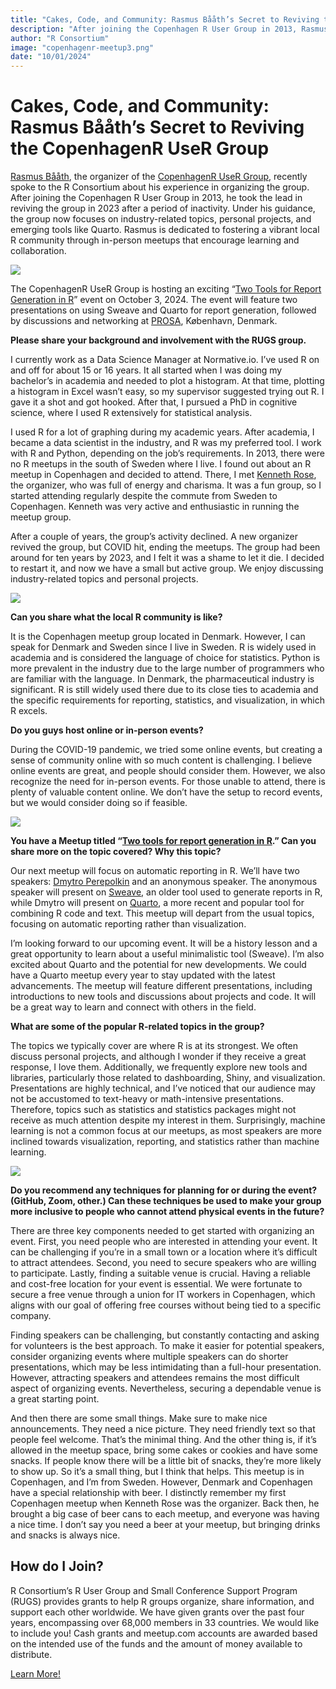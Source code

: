 ```yaml
---
title: "Cakes, Code, and Community: Rasmus Bååth’s Secret to Reviving the CopenhagenR UseR Group"
description: "After joining the Copenhagen R User Group in 2013, Rasmus Bååth took the lead in reviving the group in 2023 after a period of inactivity. Under his guidance, the group now focuses on industry-related topics, personal projects, and emerging tools like Quarto."
author: "R Consortium"
image: "copenhagenr-meetup3.png"
date: "10/01/2024"
---
```


# Cakes, Code, and Community: Rasmus Bååth’s Secret to Reviving the CopenhagenR UseR Group

[Rasmus Bååth](https://www.linkedin.com/in/rasmus-baath/), the organizer of 
the [CopenhagenR UseR Group](https://www.meetup.com/copenhagenr-user-group/), 
recently spoke to the R Consortium about his experience in organizing the group. 
After joining the Copenhagen R User Group in 2013, he took the lead in reviving 
the group in 2023 after a period of inactivity. Under his guidance, the group 
now focuses on industry-related topics, personal projects, and emerging tools 
like Quarto. Rasmus is dedicated to fostering a vibrant local R community 
through in-person meetups that encourage learning and collaboration.

![](rasmus-baath.png)

The CopenhagenR UseR Group is hosting an exciting 
“[Two Tools for Report Generation in R](https://www.meetup.com/copenhagenr-user-group/events/303309816/)” event 
on October 3, 2024. The event will feature two presentations on using Sweave and 
Quarto for report generation, followed by discussions and networking at 
[PROSA](https://www.prosa.dk/), København, Denmark.

**Please share your background and involvement with the RUGS group.**

I currently work as a Data Science Manager at Normative.io. I've used R on 
and off for about 15 or 16 years. It all started when I was doing my bachelor's 
in academia and needed to plot a histogram. At that time, plotting a histogram 
in Excel wasn't easy, so my supervisor suggested trying out R. I gave it a 
shot and got hooked. After that, I pursued a PhD in cognitive science, where 
I used R extensively for statistical analysis.

I used R for a lot of graphing during my academic years. After academia, I 
became a data scientist in the industry, and R was my preferred tool. I work 
with R and Python, depending on the job's requirements. In 2013, there were 
no R meetups in the south of Sweden where I live. I found out about an R 
meetup in Copenhagen and decided to attend. There, I met 
[Kenneth Rose](https://www.linkedin.com/in/kennethrose82/), the organizer, 
who was full of energy and charisma. It was a fun group, so I started 
attending regularly despite the commute from Sweden to Copenhagen. 
Kenneth was very active and enthusiastic in running the meetup group.

After a couple of years, the group's activity declined. A new organizer revived 
the group, but COVID hit, ending the meetups. The group had been around for ten 
years by 2023, and I felt it was a shame to let it die. I decided to restart it, 
and now we have a small but active group. We enjoy discussing industry-related 
topics and personal projects.

![](copenhangenr-meetup.png)


**Can you share what the local R community is like?**

It is the Copenhagen meetup group located in Denmark. However, I can speak for 
Denmark and Sweden since I live in Sweden. R is widely used in academia and is 
considered the language of choice for statistics. Python is more prevalent in 
the industry due to the large number of programmers who are familiar with the 
language. In Denmark, the pharmaceutical industry is significant. R is still 
widely used there due to its close ties to academia and the specific requirements 
for reporting, statistics, and visualization, in which R excels.

**Do you guys host online or in-person events?**

During the COVID-19 pandemic, we tried some online events, but creating a 
sense of community online with so much content is challenging. I believe 
online events are great, and people should consider them. However, we also 
recognize the need for in-person events. For those unable to attend, there 
is plenty of valuable content online. We don't have the setup to record events, 
but we would consider doing so if feasible.

![](copenhangenr-meetup2.png)


**You have a Meetup titled “[Two tools for report generation in R](https://www.meetup.com/copenhagenr-user-group/events/303309816/).” Can you share more on the topic covered? Why this topic?**

Our next meetup will focus on automatic reporting in R. We'll have two 
speakers: [Dmytro Perepolkin](https://www.linkedin.com/in/dperepolkin/) and 
an anonymous speaker. The anonymous speaker will present 
on [Sweave](https://rpubs.com/YaRrr/SweaveIntro), an older tool used to 
generate reports in R, while Dmytro will present on [Quarto](https://quarto.org/), 
a more recent and popular tool for combining R code and text. This meetup will 
depart from the usual topics, focusing on automatic reporting rather than 
visualization.

I'm looking forward to our upcoming event. It will be a history lesson 
and a great opportunity to learn about a useful minimalistic tool (Sweave). 
I'm also excited about Quarto and the potential for new developments. We 
could have a Quarto meetup every year to stay updated with the latest 
advancements. The meetup will feature different presentations, including 
introductions to new tools and discussions about projects and code. 
It will be a great way to learn and connect with others in the field.

**What are some of the popular R-related topics in the group?**

The topics we typically cover are where R is at its strongest. We often 
discuss personal projects, and although I wonder if they receive a great 
response, I love them. Additionally, we frequently explore new tools and 
libraries, particularly those related to dashboarding, Shiny, and 
visualization. Presentations are highly technical, and I've noticed that our 
audience may not be accustomed to text-heavy or math-intensive presentations. 
Therefore, topics such as statistics and statistics packages might not 
receive as much attention despite my interest in them. Surprisingly, 
machine learning is not a common focus at our meetups, as most speakers 
are more inclined towards visualization, reporting, and statistics rather 
than machine learning.

![](copenhangenr-meetup3.png)

**Do you recommend any techniques for planning for or during the event? (GitHub, Zoom, other.) Can these techniques be used to make your group more inclusive to people who cannot attend physical events in the future?**

There are three key components needed to get started with organizing an 
event. First, you need people who are interested in attending your event. 
It can be challenging if you're in a small town or a location where it's 
difficult to attract attendees. Second, you need to secure speakers who 
are willing to participate. Lastly, finding a suitable venue is crucial. 
Having a reliable and cost-free location for your event is essential. 
We were fortunate to secure a free venue through a union for IT workers 
in Copenhagen, which aligns with our goal of offering free courses without 
being tied to a specific company.

Finding speakers can be challenging, but constantly contacting and asking 
for volunteers is the best approach. To make it easier for potential 
speakers, consider organizing events where multiple speakers can do 
shorter presentations, which may be less intimidating than a full-hour 
presentation. However, attracting speakers and attendees remains the 
most difficult aspect of organizing events. Nevertheless, securing a 
dependable venue is a great starting point.

And then there are some small things. Make sure to make nice announcements. 
They need a nice picture. They need friendly text so that people feel 
welcome. That's the minimal thing. And the other thing is, if it’s 
allowed in the meetup space, bring some cakes or cookies and have some 
snacks. If people know there will be a little bit of snacks, they're 
more likely to show up. So it's a small thing, but I think that helps. 
This meetup is in Copenhagen, and I'm from Sweden. However, Denmark and 
Copenhagen have a special relationship with beer. I distinctly remember 
my first Copenhagen meetup when Kenneth Rose was the organizer. Back 
then, he brought a big case of beer cans to each meetup, and everyone 
was having a nice time. I don't say you need a beer at your meetup, but 
bringing drinks and snacks is always nice.


## How do I Join?

R Consortium’s R User Group and Small Conference Support Program (RUGS) provides 
grants to help R groups organize, share information, and support each other 
worldwide. We have given grants over the past four years, encompassing over 
68,000 members in 33 countries. We would like to include you! Cash grants 
and meetup.com accounts are awarded based on the intended use of the funds 
and the amount of money available to distribute.


[Learn More!](https://r-consortium.org/all-projects/rugsprogram.html) 
